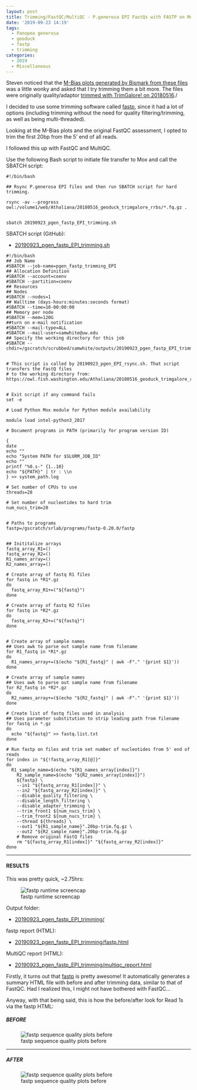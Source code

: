 ```yaml
---
layout: post
title: Trimming/FastQC/MultiQC - P.generosa EPI FastQs with FASTP on Mox
date: '2019-09-23 14:19'
tags:
  - Panopea generosa
  - geoduck
  - fastp
  - trimming
categories:
  - 2019
  - Miscellaneous
---
```

Steven noticed that the [M-Bias plots generated by Bismark from these files](https://github.com/RobertsLab/resources/issues/408#issuecomment-534180697) was a little wonky and asked that I try trimming them a bit more. The files were originally quality/adaptor [trimmed with TrimGalore! on 20180516](https://robertslab.github.io/sams-notebook/posts/2018/2018-05-16-trimgalorefastqcmultiqc-trimgalore-rrbs-geoduck-bs-seq-fastq-data-directional/)./

I decided to use some trimming software called [fastp](https://github.com/OpenGene/fastp), since it had a lot of options (including trimming without the need for quality filtering/trimming, as well as being multi-threaded).

Looking at the M-Bias plots and the original FastQC assessment, I opted to trim the first 20bp from the 5' end of all reads.

I followed this up with FastQC and MultiQC.

Use the following Bash script to initiate file transfer to Mox and call the SBATCH script:

```shell
#!/bin/bash

## Rsync P.generosa EPI files and then run SBATCH script for hard trimming.

rsync -av --progress owl:/volume1/web/Athaliana/20180516_geoduck_trimgalore_rrbs/*.fq.gz .


sbatch 20190923_pgen_fastp_EPI_trimming.sh
```


SBATCH script (GitHub):

- [20190923_pgen_fastp_EPI_trimming.sh](https://github.com/RobertsLab/sams-notebook/blob/master/sbatch_scripts/20190923_pgen_fastp_EPI_trimming.sh)

```shell
#!/bin/bash
## Job Name
#SBATCH --job-name=pgen_fastp_trimming_EPI
## Allocation Definition
#SBATCH --account=coenv
#SBATCH --partition=coenv
## Resources
## Nodes
#SBATCH --nodes=1
## Walltime (days-hours:minutes:seconds format)
#SBATCH --time=10-00:00:00
## Memory per node
#SBATCH --mem=120G
##turn on e-mail notification
#SBATCH --mail-type=ALL
#SBATCH --mail-user=samwhite@uw.edu
## Specify the working directory for this job
#SBATCH --chdir=/gscratch/scrubbed/samwhite/outputs/20190923_pgen_fastp_EPI_trimming


# This script is called by 20190923_pgen_EPI_rsync.sh. That script transfers the FastQ files
# to the working directory from: https://owl.fish.washington.edu/Athaliana/20180516_geoduck_trimgalore_rrbs/


# Exit script if any command fails
set -e

# Load Python Mox module for Python module availability

module load intel-python3_2017

# Document programs in PATH (primarily for program version ID)

{
date
echo ""
echo "System PATH for $SLURM_JOB_ID"
echo ""
printf "%0.s-" {1..10}
echo "${PATH}" | tr : \\n
} >> system_path.log

# Set number of CPUs to use
threads=28

# Set number of nucleotides to hard trim
num_nucs_trim=20


# Paths to programs
fastp=/gscratch/srlab/programs/fastp-0.20.0/fastp


## Inititalize arrays
fastq_array_R1=()
fastq_array_R2=()
R1_names_array=()
R2_names_array=()

# Create array of fastq R1 files
for fastq in *R1*.gz
do
  fastq_array_R1+=("${fastq}")
done

# Create array of fastq R2 files
for fastq in *R2*.gz
do
  fastq_array_R2+=("${fastq}")
done


# Create array of sample names
## Uses awk to parse out sample name from filename
for R1_fastq in *R1*.gz
do
  R1_names_array+=($(echo "${R1_fastq}" | awk -F"." '{print $1}'))
done

# Create array of sample names
## Uses awk to parse out sample name from filename
for R2_fastq in *R2*.gz
do
  R2_names_array+=($(echo "${R2_fastq}" | awk -F"." '{print $1}'))
done

# Create list of fastq files used in analysis
## Uses parameter substitution to strip leading path from filename
for fastq in *.gz
do
  echo "${fastq}" >> fastq.list.txt
done

# Run fastp on files and trim set number of nucleotides from 5' end of reads
for index in "${!fastq_array_R1[@]}"
do
  R1_sample_name=$(echo "${R1_names_array[index]}")
	R2_sample_name=$(echo "${R2_names_array[index]}")
	${fastp} \
	--in1 "${fastq_array_R1[index]}" \
	--in2 "${fastq_array_R2[index]}" \
	--disable_quality_filtering \
	--disable_length_filtering \
	--disable_adapter_trimming \
	--trim_front1 ${num_nucs_trim} \
	--trim_front2 ${num_nucs_trim} \
	--thread ${threads} \
	--out1 "${R1_sample_name}".20bp-trim.fq.gz \
	--out2 "${R2_sample_name}".20bp-trim.fq.gz
	# Remove original FastQ files
	rm "${fastq_array_R1[index]}" "${fastq_array_R2[index]}"
done
```

---

#### RESULTS

This was pretty quick, ~2.75hrs:

![fastp runtime screencap](https://github.com/RobertsLab/sams-notebook/blob/master/images/screencaps/20190923_fastp_trimming_EPI_runtime.png?raw=true)

Output folder:

- [20190923_pgen_fastp_EPI_trimming/](https://gannet.fish.washington.edu/Atumefaciens/20190923_pgen_fastp_EPI_trimming/)


fastp report (HTML):

- [20190923_pgen_fastp_EPI_trimming/fastp.html](https://gannet.fish.washington.edu/Atumefaciens/20190923_pgen_fastp_EPI_trimming/fastp.html)


MultiQC report (HTML):

- [20190923_pgen_fastp_EPI_trimming/multiqc_report.html](https://gannet.fish.washington.edu/Atumefaciens/20190923_pgen_fastp_EPI_trimming/multiqc_report.html)


Firstly, it turns out that [fastp](https://github.com/OpenGene/fastp) is pretty awesome! It automatically generates a summary HTML file with before and after trimming data, similar to that of FastQC. Had I realized this, I might not have bothered with FastQC...

Anyway, with that being said, this is how the before/after look for Read 1s via the fastp HTML:

##### BEFORE
![fastp sequence quality plots before](https://github.com/RobertsLab/sams-notebook/blob/master/images/screencaps/20190923_fastp_trimming_EPI_before.png?raw=true)

---

##### AFTER
![fastp sequence quality plots before](https://github.com/RobertsLab/sams-notebook/blob/master/images/screencaps/20190923_fastp_trimming_EPI_after.png?raw=true)

